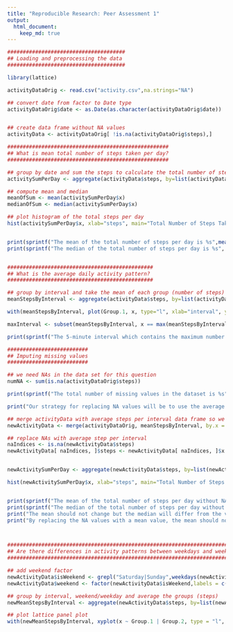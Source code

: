 ```yaml
---
title: "Reproducible Research: Peer Assessment 1"
output: 
  html_document:
    keep_md: true
---
```


```r

######################################
## Loading and preprocessing the data
######################################

library(lattice)

activityDataOrig <- read.csv("activity.csv",na.strings="NA")

## convert date from factor to Date type
activityDataOrig$date <- as.Date(as.character(activityDataOrig$date))


## create data frame without NA values
activityData <- activityDataOrig[ !is.na(activityDataOrig$steps),]

####################################################
## What is mean total number of steps taken per day?
####################################################

## group by date and sum the steps to calculate the total number of steps taken per day
activitySumPerDay <- aggregate(activityData$steps, by=list(activityData$date), FUN=sum)

## compute mean and median
meanOfSum <- mean(activitySumPerDay$x)
medianOfSum <- median(activitySumPerDay$x)

## plot histogram of the total steps per day
hist(activitySumPerDay$x, xlab="steps", main="Total Number of Steps Taken per Day")


print(sprintf("The mean of the total number of steps per day is %s",mean(activitySumPerDay$x)))
print(sprintf("The median of the total number of steps per day is %s", median(activitySumPerDay$x)))


###############################################
## What is the average daily activity pattern?
###############################################

## group by interval and take the mean of each group (number of steps)
meanStepsByInterval <- aggregate(activityData$steps, by=list(activityData$interval), FUN="mean")

with(meanStepsByInterval, plot(Group.1, x, type="l", xlab="interval", ylab="steps", main="Average Number of Steps Taken Per 5 minute Interval"))

maxInterval <- subset(meanStepsByInterval, x == max(meanStepsByInterval$x))

print(sprintf("The 5-minute interval which contains the maximum number of steps is %s",maxInterval$Group.1))

##########################
## Imputing missing values
##########################

## we need NAs in the data set for this question
numNA <- sum(is.na(activityDataOrig$steps))

print(sprintf("The total number of missing values in the dataset is %s",numNA))

print("Our strategy for replacing NA values will be to use the average step per 5-minute interval")

## merge activityData with average steps per interval data frame so we can replace NAs
newActivityData <- merge(activityDataOrig, meanStepsByInterval, by.x = "interval", by.y = "Group.1")

## replace NAs with average step per interval
naIndices <- is.na(newActivityData$steps)
newActivityData[ naIndices, ]$steps <- newActivityData[ naIndices, ]$x


newActivitySumPerDay <- aggregate(newActivityData$steps, by=list(newActivityData$date), FUN=sum)

hist(newActivitySumPerDay$x, xlab="steps", main="Total Number of Steps Taken per Day")


print(sprintf("The mean of the total number of steps per day without NA values is %s",mean(newActivitySumPerDay$x)))
print(sprintf("The median of the total number of steps per day without NA values is %s", median(newActivitySumPerDay$x)))
print("The mean should not change but the median will differ from the value computed in part 1.")
print("By replacing the NA values with a mean value, the mean should not change and the median should get closer to the mean")



############################################################################
## Are there differences in activity patterns between weekdays and weekends?
############################################################################

## add weekend factor
newActivityData$isWeekend <- grepl("Saturday|Sunday",weekdays(newActivityData$date))
newActivityData$weekend <- factor(newActivityData$isWeekend,labels = c("weekend","weekday"))

## group by interval, weekend/weekday and average the groups (steps)
newMeanStepsByInterval <- aggregate(newActivityData$steps, by=list(newActivityData$interval, newActivityData$weekend), FUN="mean")

## plot lattice panel plot
with(newMeanStepsByInterval, xyplot(x ~ Group.1 | Group.2, type = "l", layout = c(1,2), xlab="Interval", ylab = "Number of steps"))

```